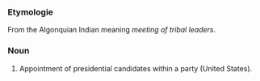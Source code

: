 ===Etymologie===
From the Algonquian Indian meaning ''meeting of tribal leaders''.

===Noun===
#Appointment of presidential candidates within a party (United States).